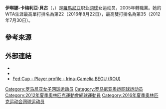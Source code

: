 {{Expand|time=2018-06-08T14:37:58+00:00}}
{{Infobox 网球
|姓名=Irina-Camelia Begu
|image= [[File:Irina-Camelia_Begu_2011_Budapest.jpg|250px]]
|国籍={{ROM}}
|生年=1990年
|生日={{birth date and age|mf=yes|1990|8|26}}
|出生地=[[羅馬尼亞|羅馬尼亞]][[布加勒斯特|布加勒斯特]]
|居住地=[[羅馬尼亞|羅馬尼亞]][[布加勒斯特|布加勒斯特]]
|身高=181
|体重=67
|持拍手
|反拍=
|转职业年=2005年
|球拍=
|球衣=
|球鞋=
|单打最高排名=22（2016年8月22日）
|双打最高排名=22（2018年10月1日）
|现单打排名=74（2021年5月31日）
|现双打排名=104（2021年5月31日）
|单打冠军头衔=4
|双打冠军头衔=9
|职业战绩={{tennis record|won=419|lost=297}}
|雙打職業戰績={{tennis record|won=270|lost=175}}
|plays = 右手 (雙手反拍)
|coach = Victor Crivoi
|奖金=$5,619,105[[美元|美元]]
|澳网最好成绩=第四輪（2015）
|法网最好成绩=第四輪（[[2016年法国网球公开赛|2016]]、[[2022年法国网球公开赛|2022]]）
|温网最好成绩=第三輪（2015）
|美网最好成绩=第二輪（2012、2014）
|澳網雙打最好成績=四強（2018）
|法網雙打最好成績=四強（2021）
|溫網雙打最好成績=八強（2018）
|美網雙打最好成績=第三輪（2015）
|大满贯个数=
|奥运会最好成绩= 第一輪（2012、2016）
|OthertournamentsDoubles = yes
|OlympicsDoublesresult = 第一輪 (2016)
|AustralianOpenMixedresult = 第二輪 (2017)
|FrenchOpenMixedresult = 
|WimbledonMixedresult = 
|USOpenMixedresult = 
|OthertournamentsMixedDoubles = yes
|OlympicMixedDoublesresult = 八強 (2016)
|Team = yes
|FedCupresult = {{tennis record|won=15|lost=10}}
}}

'''伊琳娜-卡梅利亞·貝古'''（{{lang-en|'''Irina-Camelia Begu'''}}，{{bd|1990年|8月26日|catIdx=Begu, Irina-Camelia}}）是[[羅馬尼亞|羅馬尼亞]]职业[[网球|网球]]女运动员，2005年轉職業。她的WTA生涯最高單打排名為第22（2016年8月22日），最高雙打排名為第35（2012年7月30日）。

==參考來源==
{{reflist}}

==外部連結==
{{Commonscat|Irina-Camelia Begu}}
* {{WTA|12402}}
* {{ITF Profile|id=100072466}}
* [http://www.fedcup.com/en/players/player/profile.aspx?playerid=100072466 Fed Cup - Player profile - Irina-Camelia BEGU (ROU)] {{Wayback|url=http://www.fedcup.com/en/players/player/profile.aspx?playerid=100072466 |date=20160330034231 }}

{{s-start}}
{{s-ach|aw}}
{{succession box|
|before= {{flagicon|CZE}} [[佩特拉·克維托娃|克維托娃]]
|after={{flagicon|GBR}} [[勞拉·羅布森|羅布森]]
|title=<!-- 注释出：[[File:WTA_Tour.png|15px]] --> WTA最佳新秀
|years= {{flagicon|ROU}} 2011年
|}}
{{s-end}}
{{DEFAULTSORT:Begu, Irina-Camelia}}
[[Category:罗马尼亚女子网球运动员|Category:罗马尼亚女子网球运动员]]
[[Category:罗马尼亚奥运网球运动员|Category:罗马尼亚奥运网球运动员]]
[[Category:2012年夏季奧林匹克運動會網球運動員|Category:2012年夏季奧林匹克運動會網球運動員]]
[[Category:2016年夏季奥林匹克运动会网球运动员|Category:2016年夏季奥林匹克运动会网球运动员]]